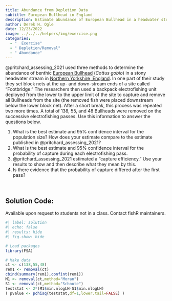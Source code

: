 ```yaml
---
title: Abundance from Depletion Data
subtitle: European Bullhead in England
description: Estimate abundance of European Bullhead in a headwater stream in England.
author: Derek H. Ogle
date: 12/23/2022
image: ../../../helpers/img/exercise.png
categories:
  - "  Exercise"
  - " Depletion/Removal"
  - " Abundance"
---
```


@pritchard_assessing_2021 used three methods to determine the abundance of benthic [European Bullhead](https://en.wikipedia.org/wiki/European_bullhead) (*Cottus gobio*) in a stony headwater stream in [Northern Yorkshire, England](https://en.wikipedia.org/wiki/North_Yorkshire). In one part of their study they set block nets at the up- and down-stream ends of a site called "Footbridge." The researchers then used a backpack electrofishing unit deployed from the lower to the upper limit of the site to capture and remove all Bullheads from the site (the removed fish were placed downstream below the lower block net). After a short break, this process was repeated two more times. A total of 138, 55, and 48 Bullheads were removed on the successive electrofishing passes. Use this information to answer the questions below.

1. What is the best estimate and 95% confidence interval for the population size? How does your estimate compare to the estimate published in @pritchard_assessing_2021?
1. What is the best estimate and 95% confidence interval for the probability of capture during each electrofishing pass.
1. @pritchard_assessing_2021 estimated a "capture efficiency." Use your results to show and then describe what they mean by this.
1. Is there evidence that the probability of capture differed after the first pass?

&nbsp;

:::{.callout-important appearance="simple"}
## Solution Code:
Available upon request to students not in a class. Contact fishR maintainers.
:::

```r
#| label: solution 
#| echo: false
#| results: hide
#| fig.show: hide

# Load packages
library(FSA)

# Make data
ct <- c(138,55,48)
rem1 <- removal(ct)
cbind(summary(rem1),confint(rem1))
M1 <- removal(ct,method="Moran")
S1 <- removal(ct,method="Schnute")
teststat <- 2*(M1$min.nlogLH-S1$min.nlogLH)
( pvalue <- pchisq(teststat,df=1,lower.tail=FALSE) )
```
